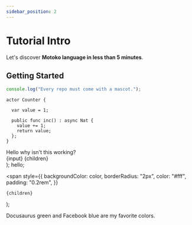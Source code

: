 ```yaml
---
sidebar_position: 2
---
```


# Tutorial Intro

Let's discover **Motoko language in less than 5 minutes**.

## Getting Started

```js
console.log("Every repo must come with a mascot.");
```

```motoko
actor Counter {

  var value = 1;

  public func inc() : async Nat {
    value += 1;
    return value;
  };
}
```

<RunInput input="hello" />
Hello why isn't this working?

  <div>
    {input} {children}
  </div>
);
<RunButton input="Motoko">hello</RunButton>;

  <span
    style={{
      backgroundColor: color,
      borderRadius: "2px",
      color: "#fff",
      padding: "0.2rem",
    }}
  >
    {children}
  </span>
);

<Highlight color="#25c2a0">Docusaurus green</Highlight> and <Highlight color="#1877F2">
  Facebook blue
</Highlight> are my favorite colors.
